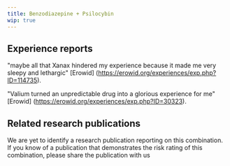 ---
title: Benzodiazepine + Psilocybin
wip: true
---

## Experience reports
"maybe all that Xanax hindered my experience because it made me very sleepy and lethargic" [Erowid] (https://erowid.org/experiences/exp.php?ID=114735). 

"Valium turned an unpredictable drug into a glorious experience for me" [Erowid] (https://erowid.org/experiences/exp.php?ID=30323).

## Related research publications
We are yet to identify a research publication reporting on this combination. If you know of a publication that demonstrates the risk rating of this combination, please share the publication with us
